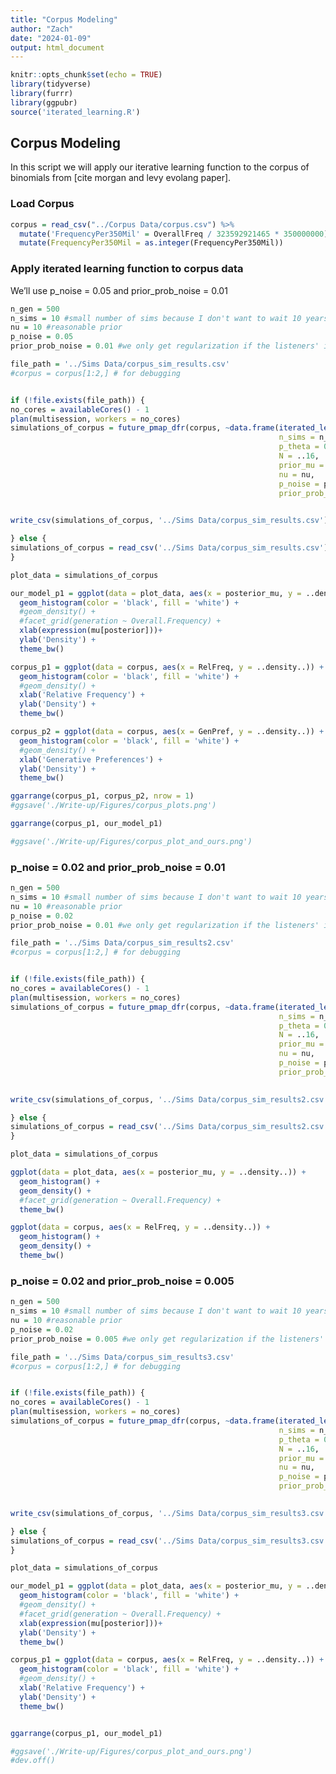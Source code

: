 ```yaml
---
title: "Corpus Modeling"
author: "Zach"
date: "2024-01-09"
output: html_document
---
```


```r
knitr::opts_chunk$set(echo = TRUE)
library(tidyverse)
library(furrr)
library(ggpubr)
source('iterated_learning.R')
```

## Corpus Modeling

In this script we will apply our iterative learning function to the corpus of binomials from [cite morgan and levy evolang paper].

### Load Corpus

```r
corpus = read_csv("../Corpus Data/corpus.csv") %>%
  mutate('FrequencyPer350Mil' = OverallFreq / 323592921465 * 350000000) %>% #Frequency per 350 million, per that Levy paper
  mutate(FrequencyPer350Mil = as.integer(FrequencyPer350Mil))
```

### Apply iterated learning function to corpus data

We'll use p_noise = 0.05 and prior_prob_noise = 0.01

```r
n_gen = 500
n_sims = 10 #small number of sims because I don't want to wait 10 years for results
nu = 10 #reasonable prior
p_noise = 0.05
prior_prob_noise = 0.01 #we only get regularization if the listeners' inferred noise is greater than the producers' noise

file_path = '../Sims Data/corpus_sim_results.csv'
#corpus = corpus[1:2,] # for debugging


if (!file.exists(file_path)) {
no_cores = availableCores() - 1
plan(multisession, workers = no_cores)
simulations_of_corpus = future_pmap_dfr(corpus, ~data.frame(iterated_learning(n_gen = n_gen, 
                                                            n_sims = n_sims, 
                                                            p_theta = 0.5, 
                                                            N = ..16, 
                                                            prior_mu = ..15, 
                                                            nu = nu, 
                                                            p_noise = p_noise,
                                                            prior_prob_noise = prior_prob_noise, 
                                                                       last_gen_only = T), 'FrequencyPer350Mil' = ..16, 'WordA' = ..1, 'WordB' = ..2, 'RelFreq' = ..14, 'GenPref' = ..15)) #we use future_map_dfr() to parralelize the function, since it doesn't matter what order the function is run in.

write_csv(simulations_of_corpus, '../Sims Data/corpus_sim_results.csv')

} else {
simulations_of_corpus = read_csv('../Sims Data/corpus_sim_results.csv')
}

plot_data = simulations_of_corpus 

our_model_p1 = ggplot(data = plot_data, aes(x = posterior_mu, y = ..density..)) +
  geom_histogram(color = 'black', fill = 'white') +
  #geom_density() +
  #facet_grid(generation ~ Overall.Frequency) +
  xlab(expression(mu[posterior]))+
  ylab('Density') +
  theme_bw()

corpus_p1 = ggplot(data = corpus, aes(x = RelFreq, y = ..density..)) +
  geom_histogram(color = 'black', fill = 'white') +
  #geom_density() +
  xlab('Relative Frequency') +
  ylab('Density') +
  theme_bw()

corpus_p2 = ggplot(data = corpus, aes(x = GenPref, y = ..density..)) +
  geom_histogram(color = 'black', fill = 'white') +
  #geom_density() +
  xlab('Generative Preferences') +
  ylab('Density') +
  theme_bw()

ggarrange(corpus_p1, corpus_p2, nrow = 1)
#ggsave('./Write-up/Figures/corpus_plots.png')

ggarrange(corpus_p1, our_model_p1)

#ggsave('./Write-up/Figures/corpus_plot_and_ours.png')

```

### p_noise = 0.02 and prior_prob_noise = 0.01

```r
n_gen = 500
n_sims = 10 #small number of sims because I don't want to wait 10 years for results
nu = 10 #reasonable prior
p_noise = 0.02
prior_prob_noise = 0.01 #we only get regularization if the listeners' inferred noise is greater than the producers' noise

file_path = '../Sims Data/corpus_sim_results2.csv'
#corpus = corpus[1:2,] # for debugging


if (!file.exists(file_path)) {
no_cores = availableCores() - 1
plan(multisession, workers = no_cores)
simulations_of_corpus = future_pmap_dfr(corpus, ~data.frame(iterated_learning(n_gen = n_gen, 
                                                            n_sims = n_sims, 
                                                            p_theta = 0.5, 
                                                            N = ..16, 
                                                            prior_mu = ..15, 
                                                            nu = nu, 
                                                            p_noise = p_noise,
                                                            prior_prob_noise = prior_prob_noise, 
                                                                       last_gen_only = T), 'FrequencyPer350Mil' = ..16, 'WordA' = ..1, 'WordB' = ..2, 'RelFreq' = ..14, 'GenPref' = ..15)) #we use future_map_dfr() to parralelize the function, since it doesn't matter what order the function is run in.

write_csv(simulations_of_corpus, '../Sims Data/corpus_sim_results2.csv')

} else {
simulations_of_corpus = read_csv('../Sims Data/corpus_sim_results2.csv')
}

plot_data = simulations_of_corpus 

ggplot(data = plot_data, aes(x = posterior_mu, y = ..density..)) +
  geom_histogram() +
  geom_density() +
  #facet_grid(generation ~ Overall.Frequency) +
  theme_bw()

ggplot(data = corpus, aes(x = RelFreq, y = ..density..)) +
  geom_histogram() +
  geom_density() +
  theme_bw()
```

### p_noise = 0.02 and prior_prob_noise = 0.005

```r
n_gen = 500
n_sims = 10 #small number of sims because I don't want to wait 10 years for results
nu = 10 #reasonable prior
p_noise = 0.02
prior_prob_noise = 0.005 #we only get regularization if the listeners' inferred noise is greater than the producers' noise

file_path = '../Sims Data/corpus_sim_results3.csv'
#corpus = corpus[1:2,] # for debugging


if (!file.exists(file_path)) {
no_cores = availableCores() - 1
plan(multisession, workers = no_cores)
simulations_of_corpus = future_pmap_dfr(corpus, ~data.frame(iterated_learning(n_gen = n_gen, 
                                                            n_sims = n_sims, 
                                                            p_theta = 0.5, 
                                                            N = ..16, 
                                                            prior_mu = ..15, 
                                                            nu = nu, 
                                                            p_noise = p_noise,
                                                            prior_prob_noise = prior_prob_noise, 
                                                                       last_gen_only = T), 'FrequencyPer350Mil' = ..16, 'WordA' = ..1, 'WordB' = ..2, 'RelFreq' = ..14, 'GenPref' = ..15)) #we use future_map_dfr() to parralelize the function, since it doesn't matter what order the function is run in.

write_csv(simulations_of_corpus, '../Sims Data/corpus_sim_results3.csv')

} else {
simulations_of_corpus = read_csv('../Sims Data/corpus_sim_results3.csv')
}

plot_data = simulations_of_corpus 

our_model_p1 = ggplot(data = plot_data, aes(x = posterior_mu, y = ..density..)) +
  geom_histogram(color = 'black', fill = 'white') +
  #geom_density() +
  #facet_grid(generation ~ Overall.Frequency) +
  xlab(expression(mu[posterior]))+
  ylab('Density') +
  theme_bw()

corpus_p1 = ggplot(data = corpus, aes(x = RelFreq, y = ..density..)) +
  geom_histogram(color = 'black', fill = 'white') +
  #geom_density() +
  xlab('Relative Frequency') +
  ylab('Density') +
  theme_bw()


ggarrange(corpus_p1, our_model_p1)

#ggsave('./Write-up/Figures/corpus_plot_and_ours.png')
#dev.off()
```

### 
